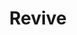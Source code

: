 ---
title: "Revive"
meta_title: "Revive craft"
description: "Craft de Revive"
rank: "b"
draft: false
name: "Revive"
recipe_img: "https://wiki.pokexgames.com/images/1/13/Revive.png"
level: 62
craft_time: 7200
result: 100
value_npc: 1
ingredients:
  - name: "Great Petal"
    quantity: 50
    item_img: "https://wiki.pokexgames.com/images/8/86/Great_Petal.png"
    value_npc: 1
  - name: "Future Orb"
    quantity: 100
    item_img: "https://wiki.pokexgames.com/images/8/86/FutureooOrb.png"
    value_npc: 1
  - name: "Pecha Seed"
    quantity: 2
    item_img: "https://wiki.pokexgames.com/images/f/ff/Pecha_Seed.png"
    value_npc: 1
  - name: "Rawst Seed"
    quantity: 2
    item_img: "https://wiki.pokexgames.com/images/3/3b/Rawst_Seed.png"
    value_npc: 1
  - name: "Condensed Grass"
    quantity: 80
    item_img: "https://wiki.pokexgames.com/images/c/ce/Condensed_Grass.png"
    value_npc: 1
---